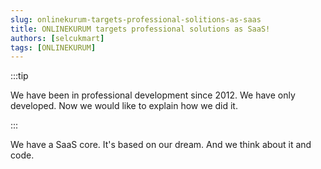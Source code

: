```yaml
---
slug: onlinekurum-targets-professional-solitions-as-saas
title: ONLINEKURUM targets professional solutions as SaaS!
authors: [selcukmart]
tags: [ONLINEKURUM]
---
```



:::tip

We have been in professional development since 2012. We have only developed. Now we would like to explain how we did it.

:::

We have a SaaS core. It's based on our dream. And we think about it and code.
